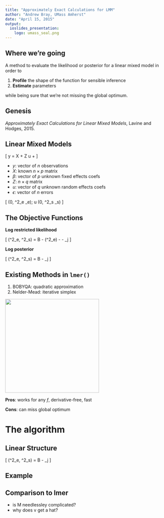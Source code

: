 ```yaml
---
title: "Approximately Exact Calculations for LMM"
author: "Andrew Bray, UMass Amherst"
date: "April 15, 2015"
output:
  ioslides_presentation:
    logo: umass_seal.png
---
```



## Where we're going

A method to evaluate the likelihood or posterior for a linear mixed model in order to

1. **Profile** the shape of the function for sensible inference
2. **Estimate** parameters

while being sure that we're not missing the global optimum.


## Genesis

*Approximately Exact Calculations for Linear Mixed Models*, Lavine and Hodges, 2015.


## Linear Mixed Models

\[ 
y = X \beta + Z u + \epsilon
\]

- $y$: vector of $n$ observations
- $X$: known $n \times p$ matrix
- $\beta$: vector of $p$ unknown fixed effects coefs
- $Z$: $n \times q$ matrix
- $u$: vector of $q$ unknown random effects coefs
- $\epsilon$: vector of $n$ errors

\[
\epsilon \sim \textrm{N}(0, \sigma^2_e \Sigma_e); \quad u \sim \textrm{N}(0, \sigma^2_s \Sigma_s)
\]

## The Objective Functions

**Log restricted likelihood**

\[
\log \textrm{RL} (\sigma^2_e, \sigma^2_s) = B - \frac{n_e}{2}\log(\sigma^2_e) - \frac{y'\Gamma_c \Gamma_c' y}{2 \sigma^2_e} - \frac{1}{2} \sum_j \left[ \log(a_j \sigma^2_s + \sigma^2_e) + \frac{\hat{v}^2_j}{a_j \sigma^2_s + \sigma^2_e} \right]
\]

**Log posterior**

\[
\log \pi (\sigma^2_e, \sigma^2_s) = B - \frac{1}{2}\sum_j \left[ c_j \log (a_j \sigma^2_s + b_j \sigma^2_e ) \frac{d_j}{a_j \sigma^2_s + b_j \sigma^2_e} \right]
\]

## Existing Methods in `lmer()`

1. BOBYQA: quadratic approximation
2. Nelder-Mead: iterative simplex

<div class="centered">
<img src="http://upload.wikimedia.org/wikipedia/commons/9/96/Nelder_Mead2.gif" width="300px" />
</div>

**Pros**: works for any $f$, derivative-free, fast

**Cons**: can miss global optimum


# The algorithm

## Linear Structure

\[
\log \pi (\sigma^2_e, \sigma^2_s) = B - \frac{1}{2}\sum_j \left[ c_j \log (a_j \sigma^2_s + b_j \sigma^2_e ) \frac{d_j}{a_j \sigma^2_s + b_j \sigma^2_e} \right]
\]


## Example

## Comparison to lmer
- is M needlessley complicated?
- why does v get a hat?

